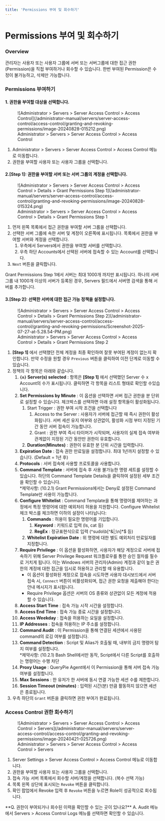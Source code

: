 ```yaml
---
title: 'Permissions 부여 및 회수하기'
---
```



# Permissions 부여 및 회수하기

### Overview

관리자는 사용자 또는 사용자 그룹에 서버 또는 서버그룹에 대한 접근 권한(Permission)을 직접 부여하거나 회수할 수 있습니다. 한번 부여된 Permission은 수정이 불가능하고, 삭제만 가능합니다.


### Permissions 부여하기

#### 1. 권한을 부여할 대상을 선택합니다.

<figure data-layout="center" data-align="center">
![Administrator &gt; Servers &gt; Server Access Control &gt; Access Control](/administrator-manual/servers/server-access-control/access-control/granting-and-revoking-permissions/image-20240828-015212.png)
<figcaption>
Administrator &gt; Servers &gt; Server Access Control &gt; Access Control
</figcaption>
</figure>

1. Administrator &gt; Servers &gt; Server Access Control &gt; Access Control 메뉴로 이동합니다. 
2. 권한을 부여할 사용자 또는 사용자 그룹을 선택합니다. 

#### 2.**[Step 1]**: 권한을 부여할 서버 또는 서버 그룹의 계정을 선택합니다.

<figure data-layout="center" data-align="center">
![Administrator &gt; Servers &gt; Server Access Control &gt; Access Control &gt; Details &gt; Grant Permissions Step 1](/administrator-manual/servers/server-access-control/access-control/granting-and-revoking-permissions/image-20240828-015324.png)
<figcaption>
Administrator &gt; Servers &gt; Server Access Control &gt; Access Control &gt; Details &gt; Grant Permissions Step 1
</figcaption>
</figure>

1. 먼저 왼쪽 목록에서 접근 권한을 부여할 서버 그룹을 선택합니다. 
2. 선택한 서버 그룹에 속한 서버 및 계정이 오른쪽에 표시됩니다. 목록에서 권한을 부여할 서버와 계정을 선택합니다. 
    1. 우측에서 Servers에서 권한을 부여할 서버를 선택합니다. 
    2. 우측 하단 Accounts에서 선택된 서버에 접속할 수 있는 Account를 선택합니다.
3. `Next` 버튼을 클릭합니다. 

<Callout type="info">
Grant Permissions Step 1에서 서버는 최대 1000개 까지만 표시됩니다. 하나의 서버 그룹 내 1000개 이상의 서버가 등록된 경우, Servers 필드에서 서버명 검색을 통해 서버를 추가합니다.
</Callout>

#### 3.**[Step 2]**: 선택한 서버에 대한 접근 가능 정책을 설정합니다.

<figure data-layout="center" data-align="center">
![Administrator &gt; Servers &gt; Server Access Control &gt; Access Control &gt; Details &gt; Grant Permissions Step 2](/administrator-manual/servers/server-access-control/access-control/granting-and-revoking-permissions/Screenshot-2025-07-27-at-5.28.54-PM.png)
<figcaption>
Administrator &gt; Servers &gt; Server Access Control &gt; Access Control &gt; Details &gt; Grant Permissions Step 2
</figcaption>
</figure>

1. **[Step 1]** 에서 선택했던 전체 계정을 최종 확인하여 잘못 부여된 계정이 없는지 확인합니다. 만약 수정을 원할 경우 `Previous` 버튼을 클릭하여 이전 단계로 이동할 수 있습니다. 
2. 정책의 각 항목은 아래와 같습니다.
    1.  **`{n}` Server(s) selected**  : 항목은 **[Step 1]** 에서 선택했던 Server 수 x Account의 수가 표시됩니다. 클릭하면 각 항목을 리스트 형태로 확인할 수있습니다.
    2.  **Set Permissions by Minute**  : 이 옵션을 선택하면 서버 접근 권한을 분 단위로 설정할 수 있습니다. 체크박스를 선택하면 아래 설정 항목들이 활성화됩니다.
        1. Start Trigger : 권한 부여 시작 조건을 선택합니다
            1. Access to the Server : 사용자가 서버에 접근할 때 즉시 권한이 활성화됩니다. 서버 세션 유지 여부와 상관없이, 활성화 시점 부터 지정된 기간 동안 서버 접속이 가능합니다. 
            2. Grant : 권한 부여 즉시 타이머가 시작되며, 사용자의 실제 접속 여부와 관계없이 지정된 기간 동안만 권한이 유효합니다.
        2.  **Duration(Minutes)** : 권한이 유효한 분 단위 시간을 입력합니다.
    3.  **Expiration Date**  : 접속 권한 만료일을 설정합니다. 최대 1년까지 설정할 수 있습니다. (Default = 1년 후) 
    4.  **Protocols**  : 서버 접속에 사용할 프로토콜을 사용합니다. 
    5.  **Command Template**  : 서버에 접속 후 사용 불가능한 명령 세트를 설정할 수 있습니다. 하단의 Command Template Details을 클릭하여 설정된 세부 조건을 확인할 수 있습니다.<br/>*제약사항: (10.2.1) Grant Permissions에서는 Deny로 설정된 Command Template만 사용이 가능합니다.
    6.  **Configure Whitelist**  : Command Template을 통해 명령어를 제어하는 과정에서 특정 명령어에 대한 예외처리 허용을 지원합니다. Configure Whitelist 체크 박스를 체크하면 이하의 설정이 나타납니다: 
        1.  **Commands**  : 허용이 필요한 명령어를 기입합니다.
            1.  **Keyword**  : 키워드로 입력 (ls, cat 등)
            2.  **RegEx**  : 정규표현식으로 입력 (^sudo\b[^&|;\n]*$ 등)
        2.  **Whitelist Expiration Date**  : 위 명령에 대한 별도 예외처리 만료일자를 지정합니다.
    7.  **Require Privilege** : 이 옵션을 활성화하면, 사용자가 해당 계정으로 서버에 접속하기 위해 Server Privilege Request 워크플로우를 통한 승인 절차를 필수로 거치게 됩니다. 이는 Windows 서버의 관리자(Admin) 계정과 같이 높은 권한의 계정에 대한 접근을 임시로 허용하고 관리할 때 유용합니다.
        * 이 옵션이 활성화된 계정으로 접속을 시도하면 사용자 대시보드에서 서버 접속 시, `Connect` 버튼이 비활성화되며, 접근 권한 요청을 제출해야 한다는 안내 메시지가 표시됩니다.
        * Require Privilege 옵션은 서버의 OS 종류와 상관없이 모든 계정에 적용할 수 있습니다.
    8.  **Access Start Time**  : 접속 가능 시작 시간을 설정합니다.
    9.  **Access End Time**  : 접속 가능 종료 시간을 설정합니다.
    10.  **Access Weekday**  : 접속을 허용하는 요일을 설정합니다.
    11.  **IP Addresses**  : 접속을 허용하는 IP 주소를 설정합니다.
    12.  **Command Audit**  : 이 Permission을 통해 연결된 세션에서 사용된 command의 로깅 여부를 설정합니다.
    13.  **Command Detection**  : Script 및 Alias가 호출될 때, 내부의 금지 명령어 탐지 여부를 설정합니다.<br/>*제약사항: (10.2.1) Bash Shell에서만 동작, Script에서 다른 Script를 호출하는 명령어는 수행 차단
    14.  **Proxy Usage**  : QueryPie Agent에서 이 Permission을 통해 서버 접속 가능 여부를 설정합니다. 
    15.  **Max Sessions**  : 한 유저가 한 서버에 동시 연결 가능한 세션 수를 제한합니다.
    16.  **Session Timeout (minutes)**  : 입력된 시간(분) 만큼 활동하지 않으면 세션은 종료됩니다.
3.  우측 하단의 `Grant` 버튼을 클릭하면 권한 부여가 완료됩니다. 


### Access Control 권한 회수하기

<figure data-layout="center" data-align="center">
![Administrator &gt; Servers &gt; Server Access Control &gt; Access Control &gt; Servers](/administrator-manual/servers/server-access-control/access-control/granting-and-revoking-permissions/image-20240421-025726.png)
<figcaption>
Administrator &gt; Servers &gt; Server Access Control &gt; Access Control &gt; Servers
</figcaption>
</figure>

1. Server Settings &gt; Server Access Control &gt; Access Control 메뉴로 이동합니다. 
2. 권한을 부여할 사용자 또는 사용자 그룹을 선택합니다. 
3. 접속 가능 서버 목록에서 회수할 서버/계정을 선택합니다. (복수 선택 가능) 
4. 목록 왼쪽 상단에 표시되는 `Revoke` 버튼을 클릭합니다. 
5. 확인 팝업에서 Revoke 입력 후 `Revoke` 버튼을 누르면 Role이 성공적으로 회수됩니다. 

<Callout type="info">
**Q. 권한이 부여되거나 회수된 이력을 확인할 수 있는 곳이 있나요?**
A. Audit 메뉴에서 Servers &gt; Access Control Logs 메뉴를 선택하면 확인할 수 있습니다.
</Callout>
